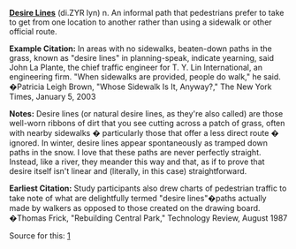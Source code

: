 
'''[http://www.wordspy.com/words/desireline.asp Desire Lines]'''  (di.ZYR lyn) n. An informal path that pedestrians prefer to take to get from one location to another rather than using a sidewalk or other official route.


'''Example Citation:'''
In areas with no sidewalks, beaten-down paths in the grass, known as "desire lines" in planning-speak, indicate yearning, said John La Plante, the chief traffic engineer for T. Y. Lin International, an engineering firm. "When sidewalks are provided, people do walk," he said.
�Patricia Leigh Brown, "Whose Sidewalk Is It, Anyway?," The New York Times, January 5, 2003

'''Notes:'''
Desire lines (or natural desire lines, as they're also called) are those well-worn ribbons of dirt that you see cutting across a patch of grass, often with nearby sidewalks � particularly those that offer a less direct route � ignored. In winter, desire lines appear spontaneously as tramped down paths in the snow. I love that these paths are never perfectly straight. Instead, like a river, they meander this way and that, as if to prove that desire itself isn't linear and (literally, in this case) straightforward.

'''Earliest Citation:'''
Study participants also drew charts of pedestrian traffic to take note of what are delightfully termed "desire lines"�paths actually made by walkers as opposed to those created on the drawing board.
�Thomas Frick, "Rebuilding Central Park," Technology Review, August 1987

Source for this: [http://www.wordspy.com/words/desireline.asp]
